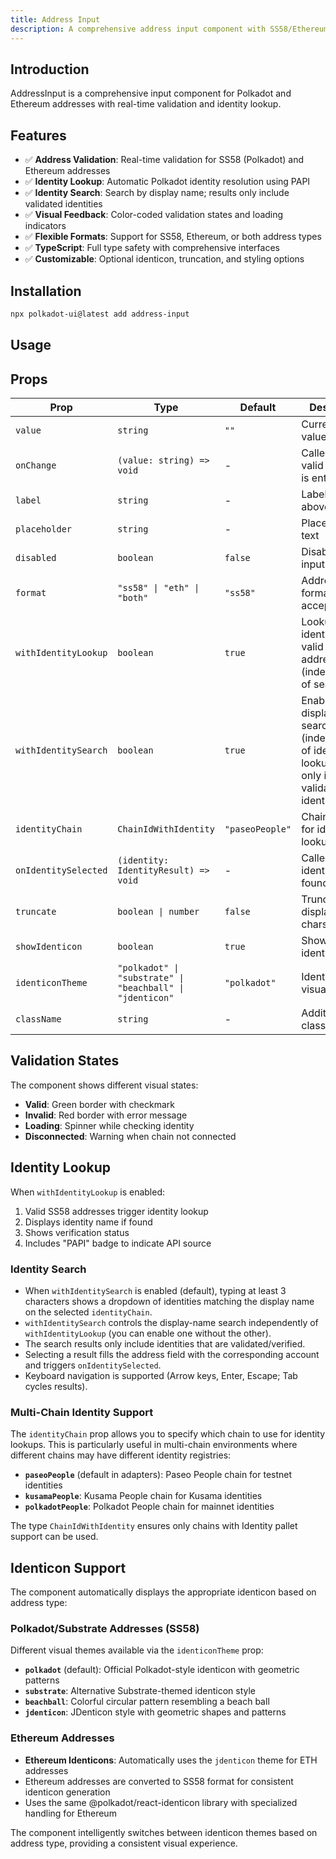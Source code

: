 ```yaml
---
title: Address Input
description: A comprehensive address input component with SS58/Ethereum validation and identity lookup.
---
```



## Introduction

AddressInput is a comprehensive input component for Polkadot and Ethereum addresses with real-time validation and identity lookup.

## Features

- ✅ **Address Validation**: Real-time validation for SS58 (Polkadot) and Ethereum addresses
- ✅ **Identity Lookup**: Automatic Polkadot identity resolution using PAPI
- ✅ **Identity Search**: Search by display name; results only include validated identities
- ✅ **Visual Feedback**: Color-coded validation states and loading indicators
- ✅ **Flexible Formats**: Support for SS58, Ethereum, or both address types
- ✅ **TypeScript**: Full type safety with comprehensive interfaces
- ✅ **Customizable**: Optional identicon, truncation, and styling options

## Installation

```bash
npx polkadot-ui@latest add address-input
```

## Usage

<AddressInputDocs />

## Props

| Prop | Type | Default | Description |
|------|------|---------|-------------|
| `value` | `string` | `""` | Current input value |
| `onChange` | `(value: string) => void` | - | Called when valid address is entered |
| `label` | `string` | - | Label text above input |
| `placeholder` | `string` | - | Placeholder text |
| `disabled` | `boolean` | `false` | Disable the input |
| `format` | `"ss58" \| "eth" \| "both"` | `"ss58"` | Address format(s) to accept |
| `withIdentityLookup` | `boolean` | `true` | Lookup identity for valid SS58 addresses (independent of search) |
| `withIdentitySearch` | `boolean` | `true` | Enable display-name search (independent of identity lookup); results only include validated identities |
| `identityChain` | `ChainIdWithIdentity` | `"paseoPeople"` | Chain to use for identity lookups/search |
| `onIdentitySelected` | `(identity: IdentityResult) => void` | - | Called when identity is found |
| `truncate` | `boolean \| number` | `false` | Truncate display (true=8 chars) |
| `showIdenticon` | `boolean` | `true` | Show address identicon |
| `identiconTheme` | `"polkadot" \| "substrate" \| "beachball" \| "jdenticon"` | `"polkadot"` | Identicon visual theme |
| `className` | `string` | - | Additional CSS classes |

## Validation States

The component shows different visual states:

- **Valid**: Green border with checkmark
- **Invalid**: Red border with error message
- **Loading**: Spinner while checking identity
- **Disconnected**: Warning when chain not connected

## Identity Lookup

When `withIdentityLookup` is enabled:

1. Valid SS58 addresses trigger identity lookup
2. Displays identity name if found
3. Shows verification status
4. Includes "PAPI" badge to indicate API source

### Identity Search

- When `withIdentitySearch` is enabled (default), typing at least 3 characters shows a dropdown of identities matching the display name on the selected `identityChain`.
- `withIdentitySearch` controls the display-name search independently of `withIdentityLookup` (you can enable one without the other).
- The search results only include identities that are validated/verified.
- Selecting a result fills the address field with the corresponding account and triggers `onIdentitySelected`.
- Keyboard navigation is supported (Arrow keys, Enter, Escape; Tab cycles results).

### Multi-Chain Identity Support

The `identityChain` prop allows you to specify which chain to use for identity lookups. This is particularly useful in multi-chain environments where different chains may have different identity registries:

- **`paseoPeople`** (default in adapters): Paseo People chain for testnet identities
- **`kusamaPeople`**: Kusama People chain for Kusama identities  
- **`polkadotPeople`**: Polkadot People chain for mainnet identities

The type `ChainIdWithIdentity` ensures only chains with Identity pallet support can be used.

## Identicon Support

The component automatically displays the appropriate identicon based on address type:

### Polkadot/Substrate Addresses (SS58)
Different visual themes available via the `identiconTheme` prop:

- **`polkadot`** (default): Official Polkadot-style identicon with geometric patterns
- **`substrate`**: Alternative Substrate-themed identicon style  
- **`beachball`**: Colorful circular pattern resembling a beach ball
- **`jdenticon`**: JDenticon style with geometric shapes and patterns

### Ethereum Addresses
- **Ethereum Identicons**: Automatically uses the `jdenticon` theme for ETH addresses
- Ethereum addresses are converted to SS58 format for consistent identicon generation
- Uses the same @polkadot/react-identicon library with specialized handling for Ethereum

The component intelligently switches between identicon themes based on address type, providing a consistent visual experience.
